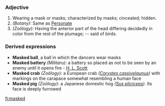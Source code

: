 ===Adjective===
#Wearing a mask or masks; characterized by masks; cincealed; hidden.
#''(Botany):'' Same as [[Personate]]
#''(Zoölogy):'' Having the anterior part of the head differing decidedly in color from the rest of the plumage; -- said of birds. 
===Derived expressions===
*'''Masked ball''', a ball in which the dancers wear masks
*'''Masked battery''' ''(Militaru):'' a battery so placed as not to be seen by an enemy until it opens fire - [[H. L. Scott]]
*'''Masked crab''' ''(Zoölogy):'' a European crab ''([[Corystes cassivelaunus]])'' with markings on the carapace somewhat resembling a human face
*'''Masked pig''' ''(Zoölogy):'' a Japanese domestic hog ''([[Sus pliciceps]])''. Its face is deeply furrowed

[[fi:masked]]